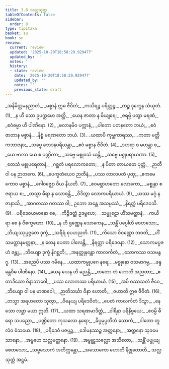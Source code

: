 ```yaml
---
title: 3.8 သလ္လသုတ္တ
tableOfContents: false
sidebar:
  order: 8
type: tipitaka
basket: su
book: sn
review:
  current: review
  updated: '2025-10-20T18:58:29.929477'
  updated_by: ''
  notes: ''
  history:
  - state: review
    date: '2025-10-20T18:58:29.929477'
    updated_by: ''
    notes: ''
    previous_state: draft
---
```



<DynamicBreadcrumb />


<ReviewStatus review={frontmatter.review} showDetails={true} />

<HypothesisAnnotation frontmatter={frontmatter} />

<Division number="580" book="sn" e="ch" v="18" p="371">

<Paragraph number="695" type="verses" book="sn">
_အနိမိတ္တမနညာတံ,_  
_မစ္စာနံ ဣဓ ဇီဝိတံ;_  
_ကသိရဉ္စ ပရိတ္တဉ္စ,_  
_တဉ္စ ဒုက္ခေန သံယုတံ. (1)_  

</Paragraph>

</Division>
<Division number="581" book="sn" e="ch" v="18" p="371">

<Paragraph number="696" type="verses" book="sn">
_န ဟိ သော ဥပက္ကမော အတ္ထိ,_  
_ယေန ဇာတာ န မိယျရေ;_  
_ဇရမ္ပိ ပတွာ မရဏံ,_  
_ဧဝံဓမ္မာ ဟိ ပါဏိနော. (2)_  

</Paragraph>

</Division>
<Division number="582" book="sn" e="ch" v="18" p="371">

<Paragraph number="697" type="verses" book="sn">
_ဖလာနမိဝ ပက္ကာနံ,_  
_ပါတော ပတနတော ဘယံ;_  
_ဧဝံ ဇာတာန မစ္စာနံ,_  
_နိစ္စံ မရဏတော ဘယံ. (3)_  

</Paragraph>

</Division>
<Division number="583" book="sn" e="ch" v="18" p="371">

<Paragraph number="698" type="verses" book="sn">
_ယထာပိ ကုမ္ဘကာရဿ,_  
_ကတာ မတ္တိကဘာဇနာ;_  
_သဗ္ဗေ ဘေဒနပရိယန္တာ,_  
_ဧဝံ မစ္စာန ဇီဝိတံ. (4)_  

</Paragraph>

</Division>
<Division number="584" book="sn" e="ch" v="18" p="371">

<Paragraph number="699" type="verses" book="sn">
_ဒဟရာ စ မဟန္တာ စ,_  
_ယေ ဗာလာ ယေ စ ပဏ္ဍိတာ;_  
_သဗ္ဗေ မစ္စုဝသံ ယန္တိ,_  
_သဗ္ဗေ မစ္စုပရာယဏာ. (5)_  

</Paragraph>

</Division>
<Division number="585" book="sn" e="ch" v="18" p="371">

<Paragraph number="700" type="verses" book="sn">
_တေသံ မစ္စုပရေတာနံ,_  
_ဂစ္ဆတံ ပရလောကတော;_  
_န ပိတာ တာယတေ ပုတ္တံ,_  
_ဉာတီ ဝါ ပန ဉာတကေ. (6)_  

</Paragraph>

</Division>
<Division number="586" book="sn" e="ch" v="18" p="371">

<Paragraph number="701" type="verses" book="sn">
_ပေက္ခတံယေဝ ဉာတီနံ,_  
_ပဿ လာလပတံ ပုထု;_  
_ဧကမေကောဝ မစ္စာနံ,_  
_ဂေါဝဇ္ဈော ဝိယ နီယတိ. (7)_  

</Paragraph>

</Division>
<Division number="587" book="sn" e="ch" v="18" p="371">

<Paragraph number="702" type="verses" book="sn">
_ဧဝမဗ္ဘာဟတော လောကော,_  
_မစ္စုနာ စ ဇရာယ စ;_  
_တသ္မာ ဓီရာ န သောစန္တိ,_  
_ဝိဒိတွာ လောကပရိယာယံ. (8)_  

</Paragraph>

</Division>
<Division number="588" book="sn" e="ch" v="18" p="371">

<Paragraph number="703" type="verses" book="sn">
_ယဿ မဂ္ဂံ န ဇာနာသိ,_  
_အာဂတဿ ဂတဿ ဝါ;_  
ဥဘော အန္တေ အသမ္ပဿံ,_  
_နိရတ္ထံ ပရိဒေဝသိ. (9)_  

</Paragraph>

</Division>
<Division number="589" book="sn" e="ch" v="18" p="371">

<Paragraph number="704" type="verses" book="sn">
_ပရိဒေဝယမာနော စေ,_  
_ကိဉ္စိဒတ္ထံ ဥဒဗ္ဗဟေ;_  
_သမ္မူဠှော ဟိံသမတ္တာနံ,_  
_ကယိရာ စေ နံ ဝိစက္ခဏော. (10)_  

</Paragraph>

</Division>
<Division number="590" book="sn" e="ch" v="18" p="371">

<Paragraph number="705" type="verses" book="sn">
_န ဟိ ရုဏ္ဏေန သောကေန,_  
_သန္တိံ ပပ္ပေါတိ စေတသော;_  
_ဘိယျဿုပ္ပဇ္ဇတေ ဒုက္ခံ,_  
_သရီရံ စုပဟညတိ. (11)_  

</Paragraph>

</Division>
<Division number="591" book="sn" e="ch" v="18" p="371">

<Paragraph number="706" type="verses" book="sn">
_ကိသော ဝိဝဏ္ဏော ဘဝတိ,_  
_ဟိံသမတ္တာနမတ္တနာ;_  
_န တေန ပေတာ ပါလေန္တိ,_  
_နိရတ္ထာ ပရိဒေဝနာ. (12)_  

</Paragraph>

</Division>
<Division number="592" book="sn" e="ch" v="18" p="372">

<Paragraph number="707" type="verses" book="sn">
_သောကမပ္ပဇဟံ ဇန္တု,_  
_ဘိယျော ဒုက္ခံ နိဂစ္ဆတိ;_  
_အနုတ္ထုနန္တော ကာလင်္ကတံ,_  
_သောကဿ ဝသမနွဂူ. (13)_  

</Paragraph>

</Division>
<Division number="593" book="sn" e="ch" v="18" p="372">

<Paragraph number="708" type="verses" book="sn">
_အညေပိ ပဿ ဂမိနေ,_  
_ယထာကမ္မုပဂေ နရေ;_  
_မစ္စုနော ဝသမာဂမ္မ,_  
_ဖန္ဒန္တေဝိဓ ပါဏိနော. (14)_  

</Paragraph>

</Division>
<Division number="594" book="sn" e="ch" v="18" p="372">

<Paragraph number="709" type="verses" book="sn">
_ယေန ယေန ဟိ မညန္တိ,_  
_တတော တံ ဟောတိ အညထာ;_  
_ဧတာဒိသော ဝိနာဘာဝေါ,_  
_ပဿ လောကဿ ပရိယာယံ. (15)_  

</Paragraph>

</Division>
<Division number="595" book="sn" e="ch" v="18" p="372">

<Paragraph number="710" type="verses" book="sn">
_အပိ ဝဿသတံ ဇီဝေ,_  
_ဘိယျော ဝါ ပန မာဏဝေါ;_  
_ဉာတိသင်္ဃာ ဝိနာ ဟောတိ,_  
_ဇဟာတိ ဣဓ ဇီဝိတံ. (16)_  

</Paragraph>

</Division>
<Division number="596" book="sn" e="ch" v="18" p="372">

<Paragraph number="711" type="verses" book="sn">
_တသ္မာ အရဟတော သုတွာ,_  
_ဝိနေယျ ပရိဒေဝိတံ;_  
_ပေတံ ကာလင်္ကတံ ဒိသွာ,_  
_နေသော လဗ္ဘာ မယာ ဣတိ. (17)_  

</Paragraph>

</Division>
<Division number="597" book="sn" e="ch" v="18" p="372">

<Paragraph number="712" type="verses" book="sn">
_ယထာ သရဏမာဒိတ္တံ,_  
_ဝါရိနာ ပရိနိဗ္ဗယေ;_  
_ဧဝမ္ပိ ဓီရော သပညော,_  
_ပဏ္ဍိတော ကုသလော နရော;_  
_ခိပ္ပမုပ္ပတိတံ သောကံ,_  
_ဝါတော တူလံဝ ဓံသယေ. (18)_  

</Paragraph>

</Division>
<Division number="598" book="sn" e="ch" v="18" p="372">

<Paragraph number="713" type="verses" book="sn">
_ပရိဒေဝံ ပဇပ္ပဉ္စ,_  
_ဒေါမနဿဉ္စ အတ္တနော;_  
_အတ္တနော သုခမေသာနော,_  
_အဗ္ဗဟေ သလ္လမတ္တနော. (19)_  

</Paragraph>

</Division>
<Division number="599" book="sn" e="ch" v="18" p="372">

<Paragraph number="714" type="verses" book="sn">
_အဗ္ဗူဠှသလ္လော အသိတော,_  
_သန္တိံ ပပ္ပုယျ စေတသော;_  
_သဗ္ဗသောကံ အတိက္ကန္တော,_  
_အသောကော ဟောတိ နိဗ္ဗုတောတိ._  


</Paragraph>
</Division>

<Paragraph number="715" type="center" book="sn">
သလ္လသုတ္တံ အဋ္ဌမံ.
</Paragraph>